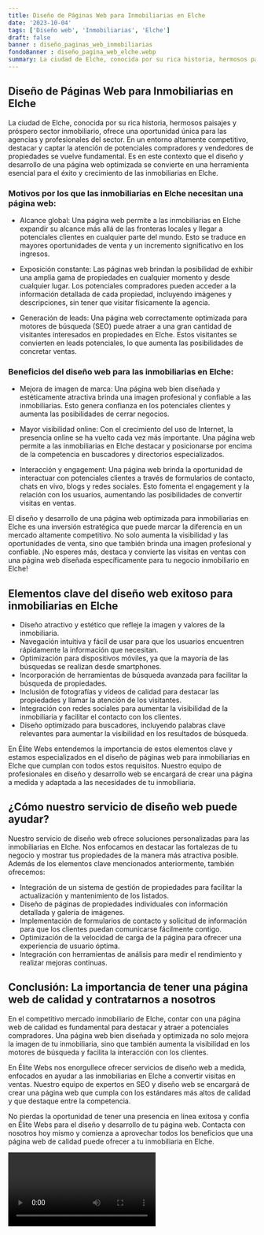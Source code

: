 ```yaml
---
title: Diseño de Páginas Web para Inmobiliarias en Elche
date: '2023-10-04'
tags: ['Diseño web', 'Inmobiliarias', 'Elche']
draft: false
banner : diseño_paginas_web_inmobiliarias
fondoBanner : diseño_pagina_web_elche.webp
summary: La ciudad de Elche, conocida por su rica historia, hermosos paisajes y próspero sector inmobiliario, ofrece una oportunidad única para las agencias y profesionales del sector. En un entorno altamente competitivo, destacar y captar la atención de potenciales compradores y vendedores de propiedades se vuelve fundamental. Es en este contexto que el diseño y desarrollo de una página web optimizada se convierte en una herramienta esencial para el éxito y crecimiento de las inmobiliarias en Elche.
---
```


## Diseño de Páginas Web para Inmobiliarias en Elche

La ciudad de Elche, conocida por su rica historia, hermosos paisajes y próspero sector inmobiliario, ofrece una oportunidad única para las agencias y profesionales del sector. En un entorno altamente competitivo, destacar y captar la atención de potenciales compradores y vendedores de propiedades se vuelve fundamental. Es en este contexto que el diseño y desarrollo de una página web optimizada se convierte en una herramienta esencial para el éxito y crecimiento de las inmobiliarias en Elche.

### Motivos por los que las inmobiliarias en Elche necesitan una página web:

- Alcance global: Una página web permite a las inmobiliarias en Elche expandir su alcance más allá de las fronteras locales y llegar a potenciales clientes en cualquier parte del mundo. Esto se traduce en mayores oportunidades de venta y un incremento significativo en los ingresos.

- Exposición constante: Las páginas web brindan la posibilidad de exhibir una amplia gama de propiedades en cualquier momento y desde cualquier lugar. Los potenciales compradores pueden acceder a la información detallada de cada propiedad, incluyendo imágenes y descripciones, sin tener que visitar físicamente la agencia.

- Generación de leads: Una página web correctamente optimizada para motores de búsqueda (SEO) puede atraer a una gran cantidad de visitantes interesados en propiedades en Elche. Estos visitantes se convierten en leads potenciales, lo que aumenta las posibilidades de concretar ventas.

### Beneficios del diseño web para las inmobiliarias en Elche:

- Mejora de imagen de marca: Una página web bien diseñada y estéticamente atractiva brinda una imagen profesional y confiable a las inmobiliarias. Esto genera confianza en los potenciales clientes y aumenta las posibilidades de cerrar negocios.

- Mayor visibilidad online: Con el crecimiento del uso de Internet, la presencia online se ha vuelto cada vez más importante. Una página web permite a las inmobiliarias en Elche destacar y posicionarse por encima de la competencia en buscadores y directorios especializados.

- Interacción y engagement: Una página web brinda la oportunidad de interactuar con potenciales clientes a través de formularios de contacto, chats en vivo, blogs y redes sociales. Esto fomenta el engagement y la relación con los usuarios, aumentando las posibilidades de convertir visitas en ventas.

El diseño y desarrollo de una página web optimizada para inmobiliarias en Elche es una inversión estratégica que puede marcar la diferencia en un mercado altamente competitivo. No solo aumenta la visibilidad y las oportunidades de venta, sino que también brinda una imagen profesional y confiable. ¡No esperes más, destaca y convierte las visitas en ventas con una página web diseñada específicamente para tu negocio inmobiliario en Elche!

<GifSeo />

<Cta />

## Elementos clave del diseño web exitoso para inmobiliarias en Elche

- Diseño atractivo y estético que refleje la imagen y valores de la inmobiliaria.
- Navegación intuitiva y fácil de usar para que los usuarios encuentren rápidamente la información que necesitan.
- Optimización para dispositivos móviles, ya que la mayoría de las búsquedas se realizan desde smartphones.
- Incorporación de herramientas de búsqueda avanzada para facilitar la búsqueda de propiedades.
- Inclusión de fotografías y vídeos de calidad para destacar las propiedades y llamar la atención de los visitantes.
- Integración con redes sociales para aumentar la visibilidad de la inmobiliaria y facilitar el contacto con los clientes.
- Diseño optimizado para buscadores, incluyendo palabras clave relevantes para aumentar la visibilidad en los resultados de búsqueda.

En Élite Webs entendemos la importancia de estos elementos clave y estamos especializados en el diseño de páginas web para inmobiliarias en Elche que cumplan con todos estos requisitos. Nuestro equipo de profesionales en diseño y desarrollo web se encargará de crear una página a medida y adaptada a las necesidades de tu inmobiliaria.

## ¿Cómo nuestro servicio de diseño web puede ayudar?

Nuestro servicio de diseño web ofrece soluciones personalizadas para las inmobiliarias en Elche. Nos enfocamos en destacar las fortalezas de tu negocio y mostrar tus propiedades de la manera más atractiva posible. Además de los elementos clave mencionados anteriormente, también ofrecemos:

- Integración de un sistema de gestión de propiedades para facilitar la actualización y mantenimiento de los listados.
- Diseño de páginas de propiedades individuales con información detallada y galería de imágenes.
- Implementación de formularios de contacto y solicitud de información para que los clientes puedan comunicarse fácilmente contigo.
- Optimización de la velocidad de carga de la página para ofrecer una experiencia de usuario óptima.
- Integración con herramientas de análisis para medir el rendimiento y realizar mejoras continuas.

## Conclusión: La importancia de tener una página web de calidad y contratarnos a nosotros

En el competitivo mercado inmobiliario de Elche, contar con una página web de calidad es fundamental para destacar y atraer a potenciales compradores. Una página web bien diseñada y optimizada no solo mejora la imagen de tu inmobiliaria, sino que también aumenta la visibilidad en los motores de búsqueda y facilita la interacción con los clientes.

En Élite Webs nos enorgullece ofrecer servicios de diseño web a medida, enfocados en ayudar a las inmobiliarias en Elche a convertir visitas en ventas. Nuestro equipo de expertos en SEO y diseño web se encargará de crear una página web que cumpla con los estándares más altos de calidad y que destaque entre la competencia.

No pierdas la oportunidad de tener una presencia en línea exitosa y confía en Élite Webs para el diseño y desarrollo de tu página web. Contacta con nosotros hoy mismo y comienza a aprovechar todos los beneficios que una página web de calidad puede ofrecer a tu inmobiliaria en Elche.

<Video />

<CtaBot job='Inmobiliarias' city='Elche'/>

<Gmaps query='Elche+españa+maps' />